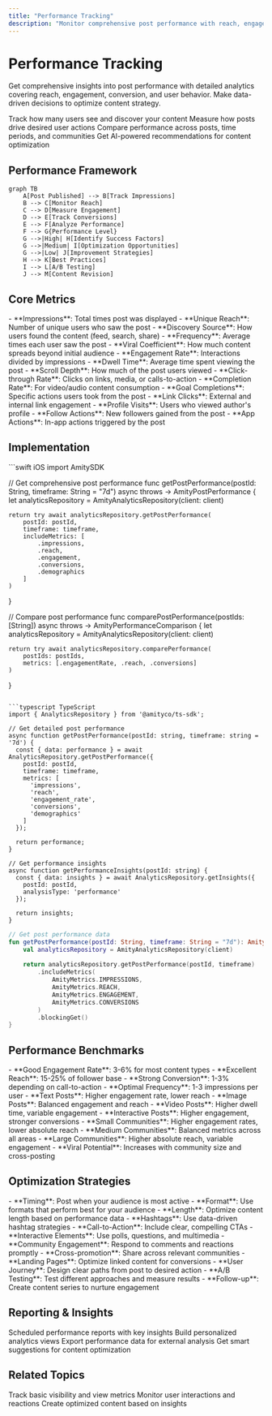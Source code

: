 ```yaml
---
title: "Performance Tracking"
description: "Monitor comprehensive post performance with reach, engagement, and conversion analytics"
---
```


# Performance Tracking

Get comprehensive insights into post performance with detailed analytics covering reach, engagement, conversion, and user behavior. Make data-driven decisions to optimize content strategy.

<CardGroup cols={2}>
  <Card title="Reach Analytics" icon="globe">
    Track how many users see and discover your content
  </Card>
  <Card title="Conversion Tracking" icon="target">
    Measure how posts drive desired user actions
  </Card>
  <Card title="Comparative Analysis" icon="chart-mixed">
    Compare performance across posts, time periods, and communities
  </Card>
  <Card title="Performance Insights" icon="lightbulb">
    Get AI-powered recommendations for content optimization
  </Card>
</CardGroup>

## Performance Framework

```mermaid
graph TB
    A[Post Published] --> B[Track Impressions]
    B --> C[Monitor Reach]
    C --> D[Measure Engagement]
    D --> E[Track Conversions]
    E --> F[Analyze Performance]
    F --> G{Performance Level}
    G -->|High| H[Identify Success Factors]
    G -->|Medium| I[Optimization Opportunities]
    G -->|Low| J[Improvement Strategies]
    H --> K[Best Practices]
    I --> L[A/B Testing]
    J --> M[Content Revision]
```

## Core Metrics

<AccordionGroup>
  <Accordion title="Reach & Discovery">
    - **Impressions**: Total times post was displayed
    - **Unique Reach**: Number of unique users who saw the post
    - **Discovery Source**: How users found the content (feed, search, share)
    - **Frequency**: Average times each user saw the post
    - **Viral Coefficient**: How much content spreads beyond initial audience
  </Accordion>
  
  <Accordion title="Engagement Depth">
    - **Engagement Rate**: Interactions divided by impressions
    - **Dwell Time**: Average time spent viewing the post
    - **Scroll Depth**: How much of the post users viewed
    - **Click-through Rate**: Clicks on links, media, or calls-to-action
    - **Completion Rate**: For video/audio content consumption
  </Accordion>
  
  <Accordion title="Conversion & Actions">
    - **Goal Completions**: Specific actions users took from the post
    - **Link Clicks**: External and internal link engagement
    - **Profile Visits**: Users who viewed author's profile
    - **Follow Actions**: New followers gained from the post
    - **App Actions**: In-app actions triggered by the post
  </Accordion>
</AccordionGroup>

## Implementation

<CodeGroup>
```swift iOS
import AmitySDK

// Get comprehensive post performance
func getPostPerformance(postId: String, timeframe: String = "7d") async throws -> AmityPostPerformance {
    let analyticsRepository = AmityAnalyticsRepository(client: client)
    
    return try await analyticsRepository.getPostPerformance(
        postId: postId,
        timeframe: timeframe,
        includeMetrics: [
            .impressions,
            .reach,
            .engagement,
            .conversions,
            .demographics
        ]
    )
}

// Compare post performance
func comparePostPerformance(postIds: [String]) async throws -> AmityPerformanceComparison {
    let analyticsRepository = AmityAnalyticsRepository(client: client)
    
    return try await analyticsRepository.comparePerformance(
        postIds: postIds,
        metrics: [.engagementRate, .reach, .conversions]
    )
}
```

```typescript TypeScript
import { AnalyticsRepository } from '@amityco/ts-sdk';

// Get detailed post performance
async function getPostPerformance(postId: string, timeframe: string = '7d') {
  const { data: performance } = await AnalyticsRepository.getPostPerformance({
    postId: postId,
    timeframe: timeframe,
    metrics: [
      'impressions',
      'reach',
      'engagement_rate',
      'conversions',
      'demographics'
    ]
  });
  
  return performance;
}

// Get performance insights
async function getPerformanceInsights(postId: string) {
  const { data: insights } = await AnalyticsRepository.getInsights({
    postId: postId,
    analysisType: 'performance'
  });
  
  return insights;
}
```

```kotlin Android
// Get post performance data
fun getPostPerformance(postId: String, timeframe: String = "7d"): AmityPostPerformance {
    val analyticsRepository = AmityAnalyticsRepository(client)
    
    return analyticsRepository.getPostPerformance(postId, timeframe)
        .includeMetrics(
            AmityMetrics.IMPRESSIONS,
            AmityMetrics.REACH,
            AmityMetrics.ENGAGEMENT,
            AmityMetrics.CONVERSIONS
        )
        .blockingGet()
}
```
</CodeGroup>

## Performance Benchmarks

<AccordionGroup>
  <Accordion title="Industry Standards">
    - **Good Engagement Rate**: 3-6% for most content types
    - **Excellent Reach**: 15-25% of follower base
    - **Strong Conversion**: 1-3% depending on call-to-action
    - **Optimal Frequency**: 1-3 impressions per user
  </Accordion>
  
  <Accordion title="Content Type Benchmarks">
    - **Text Posts**: Higher engagement rate, lower reach
    - **Image Posts**: Balanced engagement and reach
    - **Video Posts**: Higher dwell time, variable engagement
    - **Interactive Posts**: Higher engagement, stronger conversions
  </Accordion>
  
  <Accordion title="Community Size Impact">
    - **Small Communities**: Higher engagement rates, lower absolute reach
    - **Medium Communities**: Balanced metrics across all areas
    - **Large Communities**: Higher absolute reach, variable engagement
    - **Viral Potential**: Increases with community size and cross-posting
  </Accordion>
</AccordionGroup>

## Optimization Strategies

<AccordionGroup>
  <Accordion title="Content Optimization">
    - **Timing**: Post when your audience is most active
    - **Format**: Use formats that perform best for your audience
    - **Length**: Optimize content length based on performance data
    - **Hashtags**: Use data-driven hashtag strategies
  </Accordion>
  
  <Accordion title="Engagement Optimization">
    - **Call-to-Action**: Include clear, compelling CTAs
    - **Interactive Elements**: Use polls, questions, and multimedia
    - **Community Engagement**: Respond to comments and reactions promptly
    - **Cross-promotion**: Share across relevant communities
  </Accordion>
  
  <Accordion title="Conversion Optimization">
    - **Landing Pages**: Optimize linked content for conversions
    - **User Journey**: Design clear paths from post to desired action
    - **A/B Testing**: Test different approaches and measure results
    - **Follow-up**: Create content series to nurture engagement
  </Accordion>
</AccordionGroup>

## Reporting & Insights

<CardGroup cols={2}>
  <Card title="Automated Reports" icon="document-chart-bar">
    Scheduled performance reports with key insights
  </Card>
  <Card title="Custom Dashboards" icon="chart-pie">
    Build personalized analytics views
  </Card>
  <Card title="Export Data" icon="arrow-down-tray">
    Export performance data for external analysis
  </Card>
  <Card title="AI Recommendations" icon="sparkles">
    Get smart suggestions for content optimization
  </Card>
</CardGroup>

## Related Topics

<CardGroup cols={3}>
  <Card title="Post Impressions" href="post-impressions" icon="eye">
    Track basic visibility and view metrics
  </Card>
  <Card title="Engagement Metrics" href="engagement-metrics" icon="heart">
    Monitor user interactions and reactions
  </Card>
  <Card title="Post Creation" href="../creation/overview" icon="plus">
    Create optimized content based on insights
  </Card>
</CardGroup>
